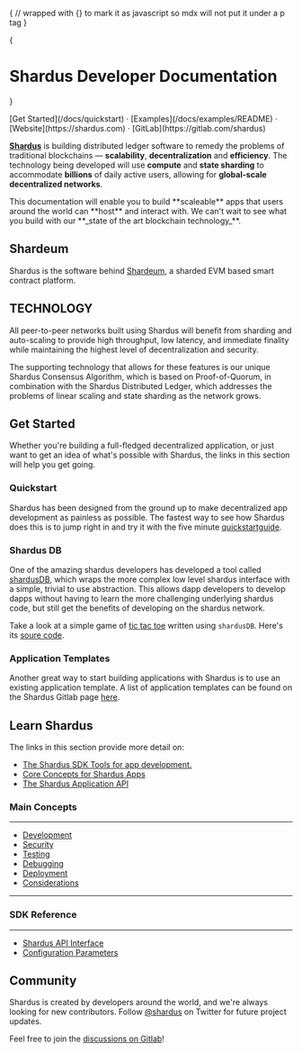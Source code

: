 
{
// wrapped with {} to mark it as javascript so mdx will not put it under a p tag
}

{<h1 className="text-center font-extrabold md:text-5xl mt-8">Shardus Developer Documentation</h1>}

<div className="mt-16 mb-20 text-center">
  [Get Started](/docs/quickstart) · [Examples](/docs/examples/README) · [Website](https://shardus.com) · [GitLab](https://gitlab.com/shardus)
</div>

<Bleed><Features/></Bleed>

<a href="https://www.shardus.com" className="text-red-500 no-underline hover:underline">**Shardus**</a> is building distributed ledger software to remedy the problems of traditional blockchains — **scalability**, **decentralization** and **efficiency**. The technology being developed will use **compute** and **state sharding** to accommodate **billions** of daily active users, allowing for **global-scale decentralized networks**.

<Callout emoji="🚀" type="error">
  This documentation will enable you to build **scaleable** apps that users around the world can **host** and interact with. We can't wait to see what you build with our **_state of the art blockchain technology_**.
</Callout>

## Shardeum

Shardus is the software behind [Shardeum](https://shardeum.org/), a sharded EVM based smart contract platform.

## TECHNOLOGY

All peer-to-peer networks built using Shardus will benefit from sharding and auto-scaling to provide high throughput, low latency, and immediate finality while maintaining the highest level of decentralization and security.

The supporting technology that allows for these features is our unique Shardus Consensus Algorithm, which is based on Proof-of-Quorum, in combination with the Shardus Distributed Ledger, which addresses the problems of linear scaling and state sharding as the network grows.

## Get Started

Whether you're building a full-fledged decentralized application, or just want to get an idea of what's possible with Shardus, the links in this section will help you get going.

### Quickstart

Shardus has been designed from the ground up to make decentralized app
development as painless as possible. The fastest way to see how Shardus does
this is to jump right in and try it with the five minute [quickstartguide](/docs/quickstart).

### Shardus DB

One of the amazing shardus developers has developed a tool called
[shardusDB](https://gitlab.com/shardus/applications/shardus-db), which wraps
the more complex low level shardus interface with a simple, trivial to use
abstraction. This allows dapp developers to develop dapps without having to
learn the more challenging underlying shardus code, but still get the
benefits of developing on the shardus network.

Take a look at a simple game of [tic tac
toe](examples/tic-tac-toe-template) written using `shardusDB`. Here's its
[soure code](https://gitlab.com/shardus/applications/tic-tac-toe).

### Application Templates

Another great way to start building applications with Shardus is to use an
existing application template. A list of application templates can be found on
the Shardus Gitlab page [here](https://gitlab.com/shardus/applications).

## Learn Shardus

The links in this section provide more detail on:

- [The Shardus SDK Tools for app development.](/docs/tools/README)
- [Core Concepts for Shardus Apps](/docs/main-concepts/README)
- [The Shardus Application API](/docs/api/README)

### Main Concepts

---

- [Development](/docs/main-concepts/development/README)
- [Security](/docs/main-concepts/security/README)
- [Testing](/docs/main-concepts/testing/README)
- [Debugging](/docs/main-concepts/debugging/README)
- [Deployment](/docs/main-concepts/deployment/README)
- [Considerations](/docs/main-concepts/considerations/README)

---

### SDK Reference

---

- [Shardus API Interface](/docs/api/interface/README)
- [Configuration Parameters](/docs/api/configuration/README)

## Community

Shardus is created by developers around the world, and we're always looking for new contributors.
Follow [@shardus](https://twitter.com/ShardusLedger) on Twitter for future project updates.

Feel free to join the [discussions on Gitlab](https://gitlab.com/shardus)!
